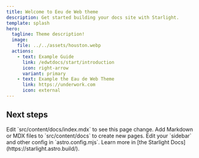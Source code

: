 ```yaml
---
title: Welcome to Eeu de Web theme
description: Get started building your docs site with Starlight.
template: splash
hero:
  tagline: Theme description!
  image:
    file: ../../assets/houston.webp
  actions:
    - text: Example Guide
      link: /edwtdocs/start/introduction
      icon: right-arrow
      variant: primary
    - text: Example the Eau de Web Theme
      link: https://underwork.com
      icon: external
---
```



## Next steps

<CardGrid stagger>
	<Card title="Update content" icon="pencil">
		Edit `src/content/docs/index.mdx` to see this page change.
	</Card>
	<Card title="Add new content" icon="add-document">
		Add Markdown or MDX files to `src/content/docs` to create new pages.
	</Card>
	<Card title="Configure your site" icon="setting">
		Edit your `sidebar` and other config in `astro.config.mjs`.
	</Card>
	<Card title="Read the docs" icon="open-book">
		Learn more in [the Starlight Docs](https://starlight.astro.build/).
	</Card>
</CardGrid>
